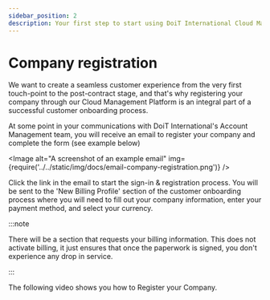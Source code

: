 ```yaml
---
sidebar_position: 2
description: Your first step to start using DoiT International Cloud Management Platform
---
```


# Company registration

We want to create a seamless customer experience from the very first touch-point to the post-contract stage, and that's why registering your company through our Cloud Management Platform is an integral part of a successful customer onboarding process.

At some point in your communications with DoiT International's Account Management team, you will receive an email to register your company and complete the form (see example below)


<Image
  alt="A screenshot of an example email"
  img={require('../../static/img/docs/email-company-registration.png')}
/>

Click the link in the email to start the sign-in & registration process. You will be sent to the 'New Billing Profile' section of the customer onboarding process where you will need to fill out your company information, enter your payment method, and select your currency.

:::note

There will be a section that requests your billing information. This does not activate billing, it just ensures that once the paperwork is signed, you don't experience any drop in service.

:::

The following video shows you how to Register your Company.


<LoomEmbed id="cdc521cedb0e443c9d1f464fd8d53d8c" />
